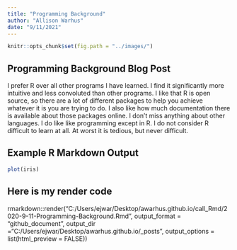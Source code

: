 ```yaml
---
title: "Programming Background"
author: "Allison Warhus"
date: "9/11/2021"
---
```


```r
knitr::opts_chunk$set(fig.path = "../images/")
```

## Programming Background Blog Post

I prefer R over all other programs I have learned. I find it significantly more intuitive and less convoluted than other programs. I like that R is open source, so there are a lot of different packages to help you achieve whatever it is you are trying to do. I also like how much documentation there is available about those packages online.
I don't miss anything about other languages. I do like like programming except in R. I do not consider R difficult to learn at all. At worst it is tedious, but never difficult. 

## Example R Markdown Output

```r
plot(iris)
```

## Here is my render code

rmarkdown::render("C:/Users/ejwar/Desktop/awarhus.github.io/call_Rmd/2020-9-11-Programming-Background.Rmd", 
  output_format = "github_document", 
  output_dir ="C:/Users/ejwar/Desktop/awarhus.github.io/_posts",
  output_options = list(html_preview = FALSE))

